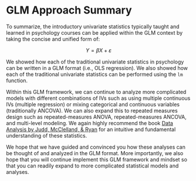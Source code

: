 # GLM Approach Summary

To summarize, the introductory univariate statistics typically taught and learned in psychology courses can be applied within the GLM context by taking the concise and unified form of:

$$Y = \beta X+\varepsilon$$

We showed how each of the traditional univariate statistics in psychology can be written in a GLM format (i.e., OLS regression). We also showed how each of the traditional univariate statistics can be performed using the `lm` function. 

Within this GLM framework, we can continue to analyze more complicated models with different combinations of IVs such as using multiple continuous IVs (multiple regression) or mixing categorical and continuous variables (traditionally ANCOVA). We can also expand this to repeated measures design such as repeated-measures ANOVA, repeated-measures ANCOVA, and multi-level modeling. We again highly recommend the book <A href="https://www.amazon.com/Data-Analysis-Comparison-Approach-Regression-dp-1138819832/dp/1138819832/ref=mt_paperback?_encoding=UTF8&me=&qid=" target="_blank">Data Analysis by Judd, McClelland, & Ryan</A> for an intuitive and fundamental understanding of these statistics.

We hope that we have guided and convinced you how these analyses can be thought of and analyzed in the GLM format. More importantly, we also hope that you will continue implement this GLM framework and mindset so that you can readily expand to more complicated statistical models and analyses. 